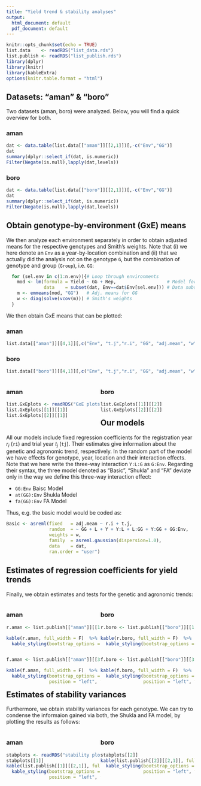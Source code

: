 ```yaml
---
title: "Yield trend & stability analyses"
output:
  html_document: default
  pdf_document: default
---
```


<style>
.column-left{
  float: left;
  width: 50%;
  text-align: left;
}
.column-right{
  float: right;
  width: 50%;
  text-align: left;
}
</style>

```r
knitr::opts_chunk$set(echo = TRUE)
list.data    <- readRDS("list_data.rds")
list.publish <- readRDS("list_publish.rds")
library(dplyr)
library(knitr)
library(kableExtra)
options(knitr.table.format = "html")
```

## Datasets: "aman" & "boro"
Two datasets (aman, boro) were analyzed. Below, you will find a quick overview for both.

### aman
```r
dat <- data.table(list.data[["aman"]][[2,1]])[,-c("Env","GG")]
dat
summary(dplyr::select_if(dat, is.numeric))
Filter(Negate(is.null),lapply(dat,levels))
``` 

### boro
```r
dat <- data.table(list.data[["boro"]][[2,1]])[,-c("Env","GG")]
dat
summary(dplyr::select_if(dat, is.numeric))
Filter(Negate(is.null),lapply(dat,levels))
``` 

## Obtain genotype-by-environment (GxE) means
We then analyze each environment separately in order to obtain adjusted means for the respective genotypes and Smith's weights. Note that (i) we here denote an `Env` as a year-by-location combination and (ii) that we actually did the analysis not on the genotype `G`, but the combination of genotype and group (`Group`), i.e.  `GG`:

```r
  for (sel.env in c(1:n.env)){# Loop through environments
    mod <- lm(formula = Yield ~ GG + Rep,                   # Model for RCBD
              data    = subset(dat, Env==dat$Env[sel.env])) # Data subset per Env
    m <- emmeans(mod, "GG")   # Adj. means for GG
    w <- diag(solve(vcov(m))) # Smith's weights
  }
```

We then obtain GxE means that can be plotted:

### aman
```r
list.data[["aman"]][[4,1]][,c("Env", "t.j","r.i", "GG", "adj.mean", "w")]
```

### boro
```r
list.data[["boro"]][[4,1]][,c("Env", "t.j","r.i", "GG", "adj.mean", "w")]
```

<div class="column-left">
### aman
```r
list.GxEplots <- readRDS("GxE plots.rds")
list.GxEplots[[1]][[1]]
list.GxEplots[[2]][[1]]
```
</div>

<div class="column-right">
### boro
```r
list.GxEplots[[1]][[2]]
list.GxEplots[[2]][[2]]
```
</div>

## Our models
All our models include fixed regression coefficients for the registration year $r_i$ (`ri`) and trial year $t_j$ (`tj`). Their estimates give information about the genetic and agronomic trend, respectively. In the random part of the model we have effects for genotype, year, location and their interaction effects. Note that we here write the three-way interaction `Y:L:G` as `G:Env`. Regarding their syntax, the three model denoted as "Basic", "Shukla" and "FA" deviate only in the way we define this three-way interaction effect:

+ `GG:Env` Baisc Model  
+ `at(GG):Env` Shukla Model
+ `fa(GG):Env` FA Model

Thus, e.g. the basic model would be coded as:
```r
Basic <- asreml(fixed   = adj.mean ~ r.i + t.j,
                random  = ~ GG + L + Y + Y:L + L:GG + Y:GG + GG:Env, 
                weights = w,
                family  = asreml.gaussian(dispersion=1.0),
                data    = dat, 
                ran.order = "user")
```

## Estimates of regression coefficients for yield trends
Finally, we obtain estimates and tests for the genetic and agronomic trends: 

<div class="column-left">
### aman
```r
r.aman <- list.publish[["aman"]][[1,1]]

kable(r.aman, full_width = F)  %>%
  kable_styling(bootstrap_options = "striped", full_width = F, position = "left")
``` 
</div>

<div class="column-right">
### boro
```r
r.boro <- list.publish[["boro"]][[1,1]]

kable(r.boro, full_width = F)  %>%
  kable_styling(bootstrap_options = "striped", full_width = F, position = "left")
``` 
</div>

<div class="column-left">
```r
f.aman <- list.publish[["aman"]][[3,1]]

kable(f.aman, full_width = F)  %>%
  kable_styling(bootstrap_options = "striped", full_width = F, 
                position = "left", font_size=10)
``` 
</div>

<div class="column-right">
```r
f.boro <- list.publish[["boro"]][[3,1]]

kable(f.boro, full_width = F)  %>%
  kable_styling(bootstrap_options = "striped", full_width = F, 
                position = "left", font_size=10)
``` 
</div>

## Estimates of stability variances
Furthermore, we obtain stability variances for each genotype. We can try to condense the informaion gained via both, the Shukla and FA model, by plotting the results as follows:

<div class="column-left">
### aman
```r
stabplots <- readRDS("stability plots.rds")
stabplots[[1]]
kable(list.publish[[1]][[2,1]], full_width = T) %>%
  kable_styling(bootstrap_options = "striped", full_width = F, 
                position = "left", font_size=8)
``` 
</div>

<div class="column-right">
### boro
```r
stabplots[[2]]
kable(list.publish[[2]][[2,1]], full_width = T) %>%
  kable_styling(bootstrap_options = "striped", full_width = F, 
                position = "left", font_size=8)
``` 
</div>
